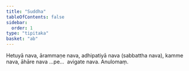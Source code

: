 ```yaml
---
title: "Suddha"
tableOfContents: false
sidebar:
  order: 1
type: "tipitaka"
basket: "ab"
---
```



<DynamicBreadcrumb />

<Division number="103">

<Paragraph number="1580">
Hetuyā nava, ārammaṇe nava, adhipatiyā nava (sabbattha nava), kamme nava, āhāre nava …pe…  avigate nava.

</Paragraph>
</Division>

<Paragraph number="1581" type="center">
Anulomaṃ.
</Paragraph>